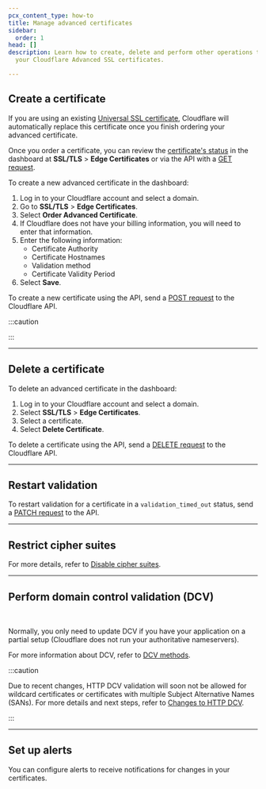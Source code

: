 ```yaml
---
pcx_content_type: how-to
title: Manage advanced certificates
sidebar:
  order: 1
head: []
description: Learn how to create, delete and perform other operations to manage
  your Cloudflare Advanced SSL certificates.

---
```



## Create a certificate

If you are using an existing [Universal SSL certificate](/ssl/edge-certificates/universal-ssl/), Cloudflare will automatically replace this certificate once you finish ordering your advanced certificate.

Once you order a certificate, you can review the [certificate's status](/ssl/reference/certificate-statuses/) in the dashboard at **SSL/TLS** > **Edge Certificates** or via the API with a [GET request](/api/operations/certificate-packs-list-certificate-packs).

<Tabs> <TabItem label="Dashboard">

To create a new advanced certificate in the dashboard:

1. Log in to your Cloudflare account and select a domain.
2. Go to **SSL/TLS** > **Edge Certificates**.
3. Select **Order Advanced Certificate**.
4. If Cloudflare does not have your billing information, you will need to enter that information.
5. Enter the following information:
   * Certificate Authority
   * Certificate Hostnames
   * Validation method
   * Certificate Validity Period
6. Select **Save**.

</TabItem> <TabItem label="API">

To create a new certificate using the API, send a [POST request](/api/operations/certificate-packs-order-advanced-certificate-manager-certificate-pack) to the Cloudflare API.

</TabItem> </Tabs>

:::caution


<Render file="acm-ca-hostnames-conditions" />


:::

***

## Delete a certificate

<Tabs> <TabItem label="Dashboard">

To delete an advanced certificate in the dashboard:

1. Log in to your Cloudflare account and select a domain.
2. Select **SSL/TLS** > **Edge Certificates**.
3. Select a certificate.
4. Select **Delete Certificate**.

</TabItem> <TabItem label="API">

To delete a certificate using the API, send a [DELETE request](/api/operations/certificate-packs-delete-advanced-certificate-manager-certificate-pack) to the Cloudflare API.

</TabItem> </Tabs>

***

## Restart validation

To restart validation for a certificate in a `validation_timed_out` status, send a [PATCH request](/api/operations/certificate-packs-restart-validation-for-advanced-certificate-manager-certificate-pack) to the API.

***

## Restrict cipher suites

<Render file="cipher-suites-definition" />

For more details, refer to [Disable cipher suites](/ssl/edge-certificates/additional-options/cipher-suites/customize-cipher-suites/).

***

## Perform domain control validation (DCV)

<Render file="dcv-definition" /> <br/>

Normally, you only need to update DCV if you have your application on a partial setup (Cloudflare does not run your authoritative nameservers).

For more information about DCV, refer to [DCV methods](/ssl/edge-certificates/changing-dcv-method/).

:::caution


Due to recent changes, HTTP DCV validation will soon not be allowed for wildcard certificates or certificates with multiple Subject Alternative Names (SANs). For more details and next steps, refer to [Changes to HTTP DCV](/ssl/reference/migration-guides/dcv-update/).


:::

***

## Set up alerts

You can configure alerts to receive notifications for changes in your certificates.

<AvailableNotifications product="SSL/TLS" notificationFilter="Advanced Certificate Alert" />

<Render file="get-started" product="notifications" />
